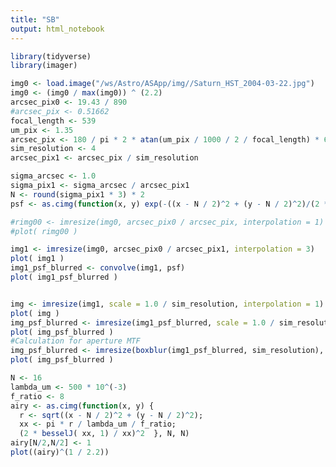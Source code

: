 ```yaml
---
title: "SB"
output: html_notebook
---
```



```r
library(tidyverse)
library(imager)
```


```r
img0 <- load.image("/ws/Astro/ASApp/img//Saturn_HST_2004-03-22.jpg")
img0 <- (img0 / max(img0)) ^ (2.2)
arcsec_pix0 <- 19.43 / 890
#arcsec_pix <- 0.51662
focal_length <- 539
um_pix <- 1.35
arcsec_pix <- 180 / pi * 2 * atan(um_pix / 1000 / 2 / focal_length) * 60 * 60
sim_resolution <- 4
arcsec_pix1 <- arcsec_pix / sim_resolution

sigma_arcsec <- 1.0
sigma_pix1 <- sigma_arcsec / arcsec_pix1
N <- round(sigma_pix1 * 3) * 2
psf <- as.cimg(function(x, y) exp(-((x - N / 2)^2 + (y - N / 2)^2)/(2 * sigma_pix1^2)), N, N)

#rimg00 <- imresize(img0, arcsec_pix0 / arcsec_pix, interpolation = 1)
#plot( rimg00 )

img1 <- imresize(img0, arcsec_pix0 / arcsec_pix1, interpolation = 3)
plot( img1 ) 
img1_psf_blurred <- convolve(img1, psf)
plot( img1_psf_blurred )


img <- imresize(img1, scale = 1.0 / sim_resolution, interpolation = 1)
plot( img )
img_psf_blurred <- imresize(img1_psf_blurred, scale = 1.0 / sim_resolution, interpolation = 1)
plot( img_psf_blurred )
#Calculation for aperture MTF
img_psf_blurred <- imresize(boxblur(img1_psf_blurred, sim_resolution), scale = 1.0 / sim_resolution, interpolation = 1)
plot( img_psf_blurred )

```

```r
N <- 16
lambda_um <- 500 * 10^(-3)
f_ratio <- 8
airy <- as.cimg(function(x, y) {
  r <- sqrt((x - N / 2)^2 + (y - N / 2)^2); 
  xx <- pi * r / lambda_um / f_ratio;
  (2 * besselJ( xx, 1) / xx)^2  }, N, N)
airy[N/2,N/2] <- 1
plot((airy)^(1 / 2.2))
```


